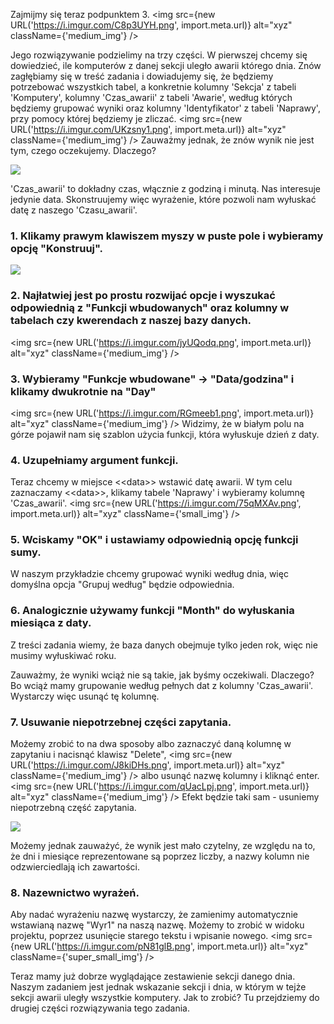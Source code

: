 Zajmijmy się teraz podpunktem 3.
<img src={new URL('https://i.imgur.com/C8p3UYH.png', import.meta.url)} alt="xyz" className={'medium_img'} />

Jego rozwiązywanie podzielimy na trzy części. W pierwszej chcemy się dowiedzieć, ile komputerów z danej sekcji uległo awarii którego dnia.
Znów zagłębiamy się w treść zadania i dowiadujemy się, że będziemy potrzebować wszystkich tabel, a konkretnie kolumny 'Sekcja' z tabeli 'Komputery', kolumny 'Czas_awarii' z tabeli 'Awarie', według których będziemy grupować wyniki oraz kolumny 'Identyfikator' z tabeli 'Naprawy', przy pomocy której będziemy je zliczać.
<img src={new URL('https://i.imgur.com/UKzsny1.png', import.meta.url)} alt="xyz" className={'medium_img'} />
Zauważmy jednak, że znów wynik nie jest tym, czego oczekujemy. Dlaczego?

![](https://i.imgur.com/eZIDhTV.png)

'Czas_awarii' to dokładny czas, włącznie z godziną i minutą. Nas interesuje jedynie data.
Skonstruujemy więc wyrażenie, które pozwoli nam wyłuskać datę z naszego 'Czasu_awarii'.

### 1. Klikamy prawym klawiszem myszy w puste pole i wybieramy opcję "Konstruuj".
![](https://i.imgur.com/RQ1mE9I.png)

### 2. Najłatwiej jest po prostu rozwijać opcje i wyszukać odpowiednią z "Funkcji wbudowanych" oraz kolumny w tabelach czy kwerendach z naszej bazy danych.
<img src={new URL('https://i.imgur.com/jyUQodq.png', import.meta.url)} alt="xyz" className={'medium_img'} />

### 3. Wybieramy "Funkcje wbudowane" -> "Data/godzina" i klikamy dwukrotnie na "Day"
<img src={new URL('https://i.imgur.com/RGmeeb1.png', import.meta.url)} alt="xyz" className={'medium_img'} />
Widzimy, że w białym polu na górze pojawił nam się szablon użycia funkcji, która wyłuskuje dzień z daty.

### 4. Uzupełniamy argument funkcji.
Teraz chcemy w miejsce <<data\>\> wstawić datę awarii. W tym celu zaznaczamy <<data\>\>, klikamy tabele 'Naprawy' i wybieramy kolumnę 'Czas_awarii'.
<img src={new URL('https://i.imgur.com/75qMXAv.png', import.meta.url)} alt="xyz" className={'small_img'} />

### 5. Wciskamy "OK" i ustawiamy odpowiednią opcję funkcji sumy.
W naszym przykładzie chcemy grupować wyniki według dnia, więc domyślna opcja "Grupuj według" będzie odpowiednia.

### 6. Analogicznie używamy funkcji "Month" do wyłuskania miesiąca z daty.

Z treści zadania wiemy, że baza danych obejmuje tylko jeden rok, więc nie musimy wyłuskiwać roku.

Zauważmy, że wyniki wciąż nie są takie, jak byśmy oczekiwali. Dlaczego? Bo wciąż mamy grupowanie według pełnych dat z kolumny 'Czas_awarii'. Wystarczy więc usunąć tę kolumnę.

### 7. Usuwanie niepotrzebnej części zapytania.
Możemy zrobić to na dwa sposoby albo zaznaczyć daną kolumnę w zapytaniu i nacisnąć klawisz "Delete",
<img src={new URL('https://i.imgur.com/J8kiDHs.png', import.meta.url)} alt="xyz" className={'medium_img'} />
albo usunąć nazwę kolumny i kliknąć enter.
<img src={new URL('https://i.imgur.com/qUacLpj.png', import.meta.url)} alt="xyz" className={'medium_img'} />
Efekt będzie taki sam - usuniemy niepotrzebną część zapytania.

![](https://i.imgur.com/PAyKaoL.png)

Możemy jednak zauważyć, że wynik jest mało czytelny, ze względu na to, że dni i miesiące reprezentowane są poprzez liczby, a nazwy kolumn nie odzwierciedlają ich zawartości.

### 8. Nazewnictwo wyrażeń.
Aby nadać wyrażeniu nazwę wystarczy, że zamienimy automatycznie wstawianą nazwę "Wyr1" na naszą nazwę. Możemy to zrobić w widoku projektu, poprzez usunięcie starego tekstu i wpisanie nowego.
<img src={new URL('https://i.imgur.com/pN81glB.png', import.meta.url)} alt="xyz" className={'super_small_img'} />

Teraz mamy już dobrze wyglądające zestawienie sekcji danego dnia. Naszym zadaniem jest jednak wskazanie sekcji i dnia, w którym w tejże sekcji awarii uległy wszystkie komputery. Jak to zrobić? Tu przejdziemy do drugiej części rozwiązywania tego zadania.